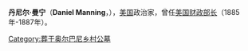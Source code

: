 {{infobox Officeholder
|name=丹尼尔·曼宁<br/>Daniel Manning
|image= [[File:Daniel_Manning_Portrait.jpg|220px]]
|image_width=200px
|order=37
|office=美国财政部长
|president=[[格罗弗·克利夫兰|格罗弗·克利夫兰]]
|term_start=1885年3月8日
|term_end=1887年3月31日
|predecessor=[[休·麦卡洛克|休·麦卡洛克]]
|successor=[[查尔斯·S·费尔柴尔德|查尔斯·S·费尔柴尔德]]
|birth_date=1831年5月16日
|birth_place=[[纽约州|纽约州]][[奥尔巴尼_(纽约州)|奥尔巴尼]]
|death_date={{death date and age|1887|12|24|1831|5|16|}}
|death_place=[[纽约州|纽约州]][[奥尔巴尼_(纽约州)|奥尔巴尼]]
}}
'''丹尼尔·曼宁'''（'''Daniel Manning'''，{{bd|1831年|5月16日|1887年|12月24日|catIdx=M}}），[[美国|美国]]政治家，曾任[[美国财政部长|美国财政部长]]（1885年-1887年）。

{{start box}}
{{succession box|[[休·麦卡洛克|休·麦卡洛克]]|[[查尔斯·S·费尔柴尔德|查尔斯·S·费尔柴尔德]]|[[美国财政部长|美国财政部长]]|1885年 - 1887年}}
{{end box}}

{{美国财政部长}}
{{Grover Cleveland 22 cabinet}}
{{Authority control}}

{{DEFAULTSORT:Manning, Daniel}}

[[Category:葬于奥尔巴尼乡村公墓|Category:葬于奥尔巴尼乡村公墓]]